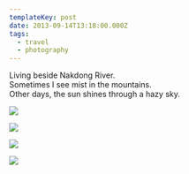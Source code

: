```yaml
---
templateKey: post
date: 2013-09-14T13:18:00.000Z
tags:
  - travel
  - photography
---
```

Living beside Nakdong River.<br/>
Sometimes I see mist in the mountains.<br/>
Other days, the sun shines through a hazy sky.

![](../../static/assets/20130914-IMG_9998.jpg)

![](../../static/assets/20130914-IMG_0013.jpg)

![](../../static/assets/20130524-IMG_7327.jpg)

![](../../static/assets/20130524-IMG_7329.jpg)
